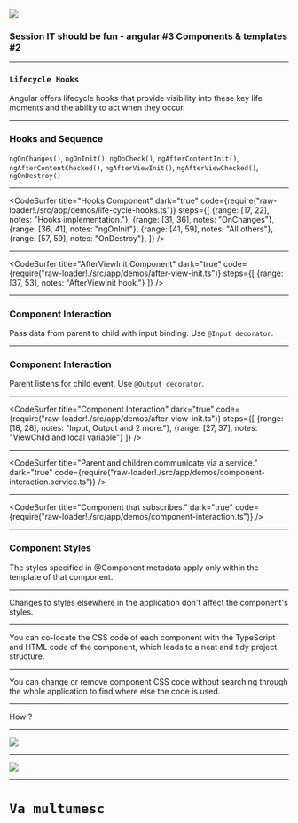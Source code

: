 

<img src='./src/assets/logo.png' />

### Session IT should be fun - angular #3 Components & templates #2

---

### `Lifecycle Hooks`
Angular offers lifecycle hooks that provide visibility into these key life moments and the ability to act when they occur.

---

### Hooks and Sequence
`ngOnChanges()`, `ngOnInit()`, `ngDoCheck()`, `ngAfterContentInit()`, `ngAfterContentChecked()`, `ngAfterViewInit()`, `ngAfterViewChecked()`, `ngOnDestroy()`

---
<CodeSurfer
title="Hooks Component"
dark="true"
code={require("raw-loader!./src/app/demos/life-cycle-hooks.ts")}
steps={[
  {range: [17, 22], notes: "Hooks implementation."},
  {range: [31, 36], notes: "OnChanges"},
  {range: [36, 41], notes: "ngOnInit"},
  {range: [41, 59], notes: "All others"},
  {range: [57, 59], notes: "OnDestroy"},
]}
/>

---
<CodeSurfer
title="AfterViewInit Component"
dark="true"
code={require("raw-loader!./src/app/demos/after-view-init.ts")}
steps={[
  {range: [37, 53], notes: "AfterViewInit hook."}
]}
/>

---
### Component Interaction
Pass data from parent to child with input binding.
Use ``@Input decorator``.

---
### Component Interaction
Parent listens for child event.
Use ``@Output decorator``.

---
<CodeSurfer
title="Component Interaction"
dark="true"
code={require("raw-loader!./src/app/demos/after-view-init.ts")}
steps={[
  {range: [18, 28], notes: "Input, Output and 2 more."},
  {range: [27, 37], notes: "ViewChild and local variable"}
]}
/>

---
<CodeSurfer
title="Parent and children communicate via a service."
dark="true"
code={require("raw-loader!./src/app/demos/component-interaction.service.ts")}
/>

---
<CodeSurfer
title="Component that subscribes."
dark="true"
code={require("raw-loader!./src/app/demos/component-interaction.ts")}
/>

---
### Component Styles
The styles specified in @Component metadata apply only within the template of that component.

---
Changes to styles elsewhere in the application don't affect the component's styles.

---
You can co-locate the CSS code of each component with the TypeScript and HTML code of the component, which leads to a neat and tidy project structure.

---
You can change or remove component CSS code without searching through the whole application to find where else the code is used.

---
How ?

---

<img src='./src/assets/encapsulation.png' />

---

<img src='./src/assets/encapsulation-style.png' />

---

# `Va multumesc`
